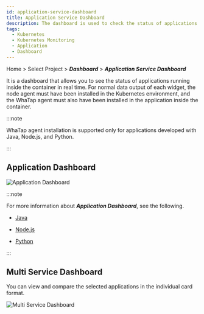 ```yaml
---
id: application-service-dashboard
title: Application Service Dashboard
description: The dashboard is used to check the status of applications running in the container.
tags:
  - Kubernetes
  - Kubernetes Monitoring
  - Application
  - Dashboard
---
```


Home > Select Project > **_Dashboard_** > **_Application Service Dashboard_**

It is a dashboard that allows you to see the status of applications running inside the container in real time. For normal data output of each widget, the node agent must have been installed in the Kubernetes environment, and the WhaTap agent must also have been installed in the application inside the container. 

:::note

WhaTap agent installation is supported only for applications developed with Java, Node.js, and Python.

:::

## Application Dashboard

![Application Dashboard](https://img.whatap.io/media/images/whatap_kubernetes_application_service_dashboard_app.png)

:::note

For more information about **_Application Dashboard_**, see the following.

-   [Java](../java/dashboard-intro)

-   [Node.js](../nodejs/dashboard-intro)

-   [Python](../python/dashboard-intro)

:::

## Multi Service Dashboard

You can view and compare the selected applications in the individual card format.

![Multi Service Dashboard](/img/k8s-application-multi-service-dashboard.png)
